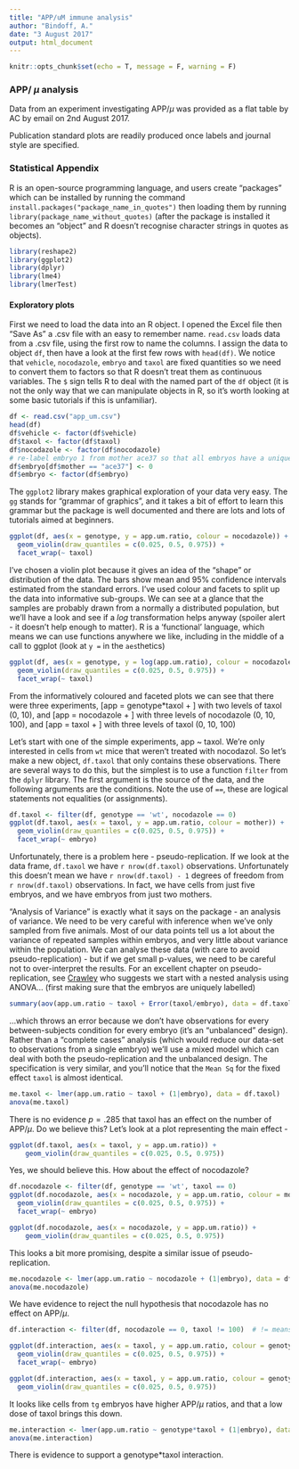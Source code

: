 ```yaml
---
title: "APP/uM immune analysis"
author: "Bindoff, A."
date: "3 August 2017"
output: html_document
---
```


```r
knitr::opts_chunk$set(echo = T, message = F, warning = F)
```

### APP/ $\mu$ analysis


Data from an experiment investigating APP/$\mu$ was provided as a flat table by AC by email on 2nd August 2017.

Publication standard plots are readily produced once labels and journal style are specified.  

### Statistical Appendix

R is an open-source programming language, and users create "packages" which can be installed by running the command `install.packages("package_name_in_quotes")` then loading them by running `library(package_name_without_quotes)` (after the package is installed it becomes an "object" and R doesn't recognise character strings in quotes as objects).

```r
library(reshape2)
library(ggplot2)
library(dplyr)
library(lme4)
library(lmerTest)

```



#### Exploratory plots

First we need to load the data into an R object. I opened the Excel file then "Save As" a .csv file with an easy to remember name. `read.csv` loads data from a .csv file, using the first row to name the columns. I assign the data to object `df`, then have a look at the first few rows with `head(df)`. We notice that `vehicle`, `nocodazole`, `embryo` and `taxol` are fixed quantities so we need to convert them to factors so that R doesn't treat them as continuous variables. The `$` sign tells R to deal with the named part of the `df` object (it is not the only way that we can manipulate objects in R, so it's worth looking at some basic tutorials if this is unfamiliar).


```r
df <- read.csv("app_um.csv")
head(df)
df$vehicle <- factor(df$vehicle)
df$taxol <- factor(df$taxol)
df$nocodazole <- factor(df$nocodazole)
# re-label embryo 1 from mother ace37 so that all embryos have a unique identifier
df$embryo[df$mother == "ace37"] <- 0
df$embryo <- factor(df$embryo)


```

The `ggplot2` library makes graphical exploration of your data very easy. The `gg` stands for "grammar of graphics", and it takes a bit of effort to learn this grammar but the package is well documented and there are lots and lots of tutorials aimed at beginners. 

```r
ggplot(df, aes(x = genotype, y = app.um.ratio, colour = nocodazole)) +
  geom_violin(draw_quantiles = c(0.025, 0.5, 0.975)) +
  facet_wrap(~ taxol)

```

I've chosen a violin plot because it gives an idea of the "shape" or distribution of the data. The bars show mean and 95% confidence intervals estimated from the standard errors. I've used colour and facets to split up the data into informative sub-groups. We can see at a glance that the samples are probably drawn from a normally a distributed population, but we'll have a look and see if a $log$ transformation helps anyway (spoiler alert - it doesn't help enough to matter). R is a 'functional' language, which means we can use functions anywhere we like, including in the middle of a call to ggplot (look at `y =` in the `aes`thetics)

```r
ggplot(df, aes(x = genotype, y = log(app.um.ratio), colour = nocodazole)) +
  geom_violin(draw_quantiles = c(0.025, 0.5, 0.975)) +
  facet_wrap(~ taxol)

```

From the informatively coloured and faceted plots we can see that there were three experiments,
\[app = genotype*taxol + \epsilon\]
with two levels of taxol (0, 10), and
\[app = nocodazole + \epsilon\]
with three levels of nocodazole (0, 10, 100), and
\[app = taxol + \epsilon\]
with three levels of taxol (0, 10, 100)


Let's start with one of the simple experiments, app ~ taxol. We're only interested in cells from `wt` mice that weren't treated with nocodazol. So let's make a new object, `df.taxol` that only contains these observations. There are several ways to do this, but the simplest is to use a function `filter` from the `dplyr` library. The first argument is the source of the data, and the following arguments are the conditions. Note the use of `==`, these are logical statements not equalities (or assignments).


```r
df.taxol <- filter(df, genotype == 'wt', nocodazole == 0)
ggplot(df.taxol, aes(x = taxol, y = app.um.ratio, colour = mother)) +
  geom_violin(draw_quantiles = c(0.025, 0.5, 0.975)) +
  facet_wrap(~ embryo)
```

Unfortunately, there is a problem here - pseudo-replication. If we look at the data frame, `df.taxol` we have `r nrow(df.taxol)` observations. Unfortunately this doesn't mean we have `r nrow(df.taxol) - 1` degrees of freedom from `r nrow(df.taxol)` observations. In fact, we have cells from just five embryos, and we have embryos from just two mothers.

"Analysis of Variance" is exactly what it says on the package - an analysis of variance. We need to be very careful with inference when we've only sampled from five animals. Most of our data points tell us a lot about the variance of repeated samples within embryos, and very little about variance within the population. We can analyse these data (with care to avoid pseudo-replication) - but if we get small p-values, we need to be careful not to over-interpret the results. For an excellent chapter on pseudo-replication, see [Crawley](http://www3.imperial.ac.uk/pls/portallive/docs/1/1171923.PDF) who suggests we start with a nested analysis using ANOVA...  (first making sure that the embryos are uniquely labelled)

```r
summary(aov(app.um.ratio ~ taxol + Error(taxol/embryo), data = df.taxol))
```

...which throws an error because we don't have observations for every between-subjects condition for every embryo (it's an "unbalanced" design). Rather than a "complete cases" analysis (which would reduce our data-set to observations from a single embryo) we'll use a mixed model which can deal with both the pseudo-replication and the unbalanced design. The specification is very similar, and you'll notice that the `Mean Sq` for the fixed effect `taxol` is almost identical.

```r
me.taxol <- lmer(app.um.ratio ~ taxol + (1|embryo), data = df.taxol)
anova(me.taxol)
```


There is no evidence $p = .285$ that taxol has an effect on the number of APP/$\mu$. Do we believe this? Let's look at a plot representing the main effect -

```r
ggplot(df.taxol, aes(x = taxol, y = app.um.ratio)) +
    geom_violin(draw_quantiles = c(0.025, 0.5, 0.975)) 


```

Yes, we should believe this.  How about the effect of nocodazole?


```r
df.nocodazole <- filter(df, genotype == 'wt', taxol == 0)
ggplot(df.nocodazole, aes(x = nocodazole, y = app.um.ratio, colour = mother)) +
  geom_violin(draw_quantiles = c(0.025, 0.5, 0.975)) +
  facet_wrap(~ embryo)

ggplot(df.nocodazole, aes(x = nocodazole, y = app.um.ratio)) +
    geom_violin(draw_quantiles = c(0.025, 0.5, 0.975)) 
```

This looks a bit more promising, despite a similar issue of pseudo-replication.

```r
me.nocodazole <- lmer(app.um.ratio ~ nocodazole + (1|embryo), data = df.nocodazole)
anova(me.nocodazole)
```

We have evidence to reject the null hypothesis that nocodazole has no effect on APP/$\mu$.


```r
df.interaction <- filter(df, nocodazole == 0, taxol != 100)  # != means "not equal to"

ggplot(df.interaction, aes(x = taxol, y = app.um.ratio, colour = genotype)) +
  geom_violin(draw_quantiles = c(0.025, 0.5, 0.975)) +
  facet_wrap(~ embryo)

ggplot(df.interaction, aes(x = taxol, y = app.um.ratio, colour = genotype)) +
  geom_violin(draw_quantiles = c(0.025, 0.5, 0.975)) 

```

It looks like cells from `tg` embryos have higher APP/$\mu$ ratios, and that a low dose of taxol brings this down.


```r
me.interaction <- lmer(app.um.ratio ~ genotype*taxol + (1|embryo), data = df.interaction)
anova(me.interaction)


```

There is evidence to support a genotype*taxol interaction.